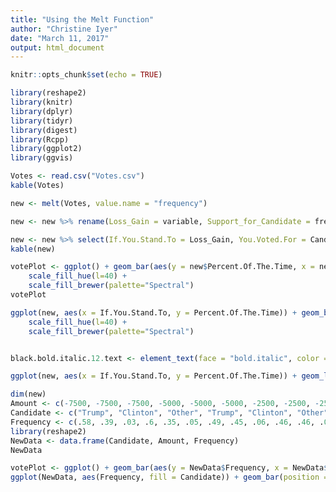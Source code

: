 ```yaml
---
title: "Using the Melt Function"
author: "Christine Iyer"
date: "March 11, 2017"
output: html_document
---
```


```r
knitr::opts_chunk$set(echo = TRUE)
```

```r
library(reshape2)
library(knitr)
library(dplyr)
library(tidyr)
library(digest)
library(Rcpp)
library(ggplot2)
library(ggvis)
```

```r
Votes <- read.csv("Votes.csv")
kable(Votes)
```

```r
new <- melt(Votes, value.name = "frequency")
```


```r
new <- new %>% rename(Loss_Gain = variable, Support_for_Candidate = frequency)
```

```r
new <- new %>% select(If.You.Stand.To = Loss_Gain, You.Voted.For = Candidate, Percent.Of.The.Time = Support_for_Candidate)
kable(new)
```



```r
votePlot <- ggplot() + geom_bar(aes(y = new$Percent.Of.The.Time, x = new$If.You.Stand.To, fill = new$You.Voted.For), stat = "identity") +
    scale_fill_hue(l=40) +
    scale_fill_brewer(palette="Spectral")
votePlot

ggplot(new, aes(x = If.You.Stand.To, y = Percent.Of.The.Time)) + geom_bar(aes(fill = You.Voted.For), stat = "identity",  position = position_dodge()) +
    scale_fill_hue(l=40) +
    scale_fill_brewer(palette="Spectral")


black.bold.italic.12.text <- element_text(face = "bold.italic", color = "black", size = 8)

ggplot(new, aes(x = If.You.Stand.To, y = Percent.Of.The.Time)) + geom_line(aes(colour = You.Voted.For, group = You.Voted.For)) + geom_point(aes(colour = You.Voted.For), size = 3) + theme(axis.text = black.bold.italic.12.text)
```



```r
dim(new)
Amount <- c(-7500, -7500, -7500, -5000, -5000, -5000, -2500, -2500, -2500, -1000, -1000, -1000, 1000, 1000, 1000, 2500, 2500, 2500, 5000, 5000, 5000)
Candidate <- c("Trump", "Clinton", "Other", "Trump", "Clinton", "Other", "Trump", "Clinton", "Other", "Trump", "Clinton", "Other", "Trump", "Clinton", "Other", "Trump", "Clinton", "Other", "Trump", "Clinton", "Other")
Frequency <- c(.58, .39, .03, .6, .35, .05, .49, .45, .06, .46, .46, .08, .41, .5, .09, .43, .49, .08, .46, .47, .07)
library(reshape2)
NewData <- data.frame(Candidate, Amount, Frequency)
NewData

votePlot <- ggplot() + geom_bar(aes(y = NewData$Frequency, x = NewData$Amount, fill = NewData$Candidate, position = "dodge"), stat = "identity")
ggplot(NewData, aes(Frequency, fill = Candidate)) + geom_bar(position = "dodge")


```


